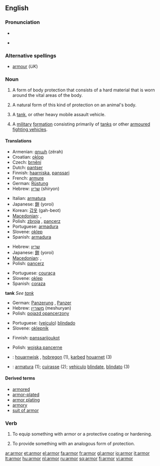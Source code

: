 <!--If you edit this page, please also edit "armour" to ensure these pages remain in sync.-->
==English==

===Pronunciation===
* {{audio|en-us-armor.ogg|Audio (US)}}

* {{rhymes|ɑː(r)mə(r)}}

===Alternative spellings===
* [[armour]] (''UK'')

===Noun===
{{wikipedia|armour|armor}}
{{en-noun|s|-}}

# {{US|uncountable}} A form of body protection that consists of a hard material that is worn around the vital areas of the body.
# {{US|uncountable}} A natural form of this kind of protection on an animal's body.
# {{US|countable}} A [[tank]], or other heavy mobile assault vehicle.
# {{US|uncountable}} A [[military]] [[formation]] consisting primarily of [[tanks]] or other [[armoured fighting vehicles]].

====Translations====

{{trans-top|body protection}}
* Armenian: [[զրահ]] (zërah)
* Croatian: [[oklop]] {{m}}
* Czech: [[brnění]] {{n}}
* Dutch: [[pantser]] {{f}}
* Finnish: [[haarniska]], [[panssari]]
* French: [[armure]] {{f}}
* German: [[Rüstung]] {{f}}
* Hebrew: [[שריון]] (shiryon) {{m}}
{{trans-mid}}
* Italian: [[armatura]] {{f}}
* Japanese: [[鎧]] (yoroi)
* Korean: [[갑옷]] (gah-beot)
* [[Macedonian]]: {{t|mk|оклоп|m|tr=óklop|sc=Cyrl}},  {{t|mk|панцир|m|tr=páncir|sc=Cyrl}}
* Polish: [[zbroja]] {{f}}, [[pancerz]] {{m}}
* Portuguese: [[armadura#Portuguese|armadura]] {{f}}
* Slovene: [[oklep]] {{m}}
* Spanish: [[armadura#Spanish|armadura]] {{f}}
{{trans-bottom}}

{{trans-top|animal's}}
* Hebrew: [[שריון]] {{m}}
* Japanese: [[鎧]] (yoroi)
* [[Macedonian]]: {{t|mk|оклоп|m|tr=óklop|sc=Cyrl}},  {{t|mk|школка|f|tr=škólka|sc=Cyrl}}
* Polish: [[pancerz]] {{m}}
{{trans-mid}}
* Portuguese: [[couraça]] {{f}}
* Slovene: [[oklep]] {{m}}
* Spanish: [[coraza]] {{f}}
{{trans-bottom}}

'''tank'''
''See [[tank]]''

{{trans-top|other heavy mobile assault vehicle}}
* German: [[Panzerung]] {{f}}, [[Panzer]] {{m}}
* Hebrew: [[משוריין]] (meshuryan) {{m}}
* Polish: [[pojazd opancerzony]] {{m}}
{{trans-mid}}
* Portuguese: ([[veículo]]) [[blindado]] {{m}}
* Slovene: [[oklepnik]] {{m}}
{{trans-bottom}}

{{trans-top|military formation consisting primarily of tanks}}
* Finnish: [[panssarijoukot]] {{p}}
{{trans-mid}}
* Polish: [[wojska pancerne]] {{p}}
{{trans-bottom}}

{{checktrans}}
* {{ttbc|Breton}}: [[houarnwisk]] {{m}}, [[hobregon]] {{m}} (1), [[karbed]] [[houarnet]] (3)
* {{ttbc|Interlingua}}: [[armatura]] (1); [[cuirasse]] (2); [[vehiculo]] [[blindate]], [[blindato]] (3)

====Derived terms====
* [[armored]]
* [[armor-plated]]
* [[armor plating]]
* [[armory]]
* [[suit of armor]]
<!--If you edit this page, please also edit "armour" to ensure these pages remain in synch.-->

===Verb===
{{en-verb}}

# {{transitive}} To equip something with armor or a protective coating or hardening.
# {{transitive}} To provide something with an analogous form of protection.

[[ar:armor]]
[[et:armor]]
[[el:armor]]
[[fa:armor]]
[[fr:armor]]
[[gl:armor]]
[[io:armor]]
[[it:armor]]
[[lt:armor]]
[[hu:armor]]
[[nl:armor]]
[[ru:armor]]
[[sq:armor]]
[[fi:armor]]
[[vi:armor]]